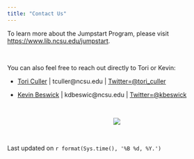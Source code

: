 ```yaml
---
title: "Contact Us"
---
```


To learn more about the Jumpstart Program, please visit [https://www.lib.ncsu.edu/jumpstart ](https://www.lib.ncsu.edu/jumpstart).

<br>

You can also feel free to reach out directly to Tori or Kevin: 

- [Tori Culler](https://www.lib.ncsu.edu/staff/tculler) | tculler@ncsu.edu | [Twitter=@tori_culler](https://twitter.com/tori_culler)

- [Kevin Beswick](https://www.lib.ncsu.edu/staff/kdbeswic) | kdbeswic@ncsu.edu | [Twitter=@kbeswick](https://twitter.com/kbeswick)

<br> 

<center>
![](./images/jumpstart_stock_2.jpg)   
</center>

<br>

Last updated on `r format(Sys.time(), '%B %d, %Y.')`